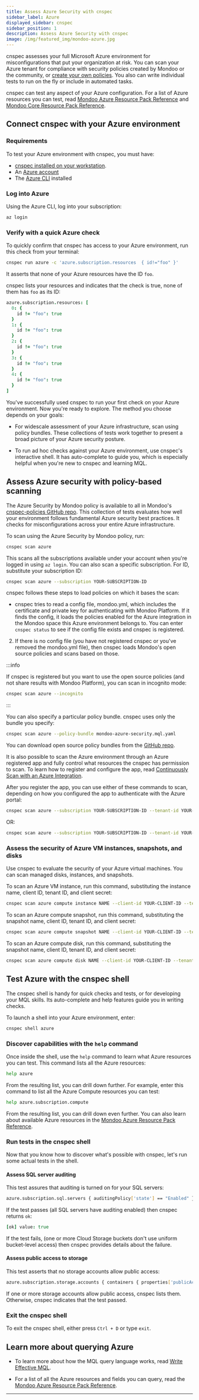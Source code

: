 ```yaml
---
title: Assess Azure Security with cnspec
sidebar_label: Azure
displayed_sidebar: cnspec
sidebar_position: 1
description: Assess Azure Security with cnspec
image: /img/featured_img/mondoo-azure.jpg
---
```


cnspec assesses your full Microsoft Azure environment for misconfigurations that put your organization at risk. You can scan your Azure tenant for compliance with security policies created by Mondoo or the community, or [create your own policies](/cnspec/cnspec-policies/write/). You also can write individual tests to run on the fly or include in automated tasks.

cnspec can test any aspect of your Azure configuration. For a list of Azure resources you can test, read [Mondoo Azure Resource Pack Reference](/mql/resources/azure-pack/) and [Mondoo Core Resource Pack Reference](/mql/resources/core-pack/).

## Connect cnspec with your Azure environment

### Requirements

To test your Azure environment with cnspec, you must have:

- [cnspec installed on your workstation](/cnspec/).
- An [Azure account](https://azure.microsoft.com/en-us/free/)
- The [Azure CLI](https://learn.microsoft.com/en-us/cli/azure/install-azure-cli) installed

### Log into Azure

Using the Azure CLI, log into your subscription:

```bash
az login
```

### Verify with a quick Azure check

To quickly confirm that cnspec has access to your Azure environment, run this check from your terminal:

```bash
cnspec run azure -c 'azure.subscription.resources  { id!="foo" }'
```

It asserts that none of your Azure resources have the ID `foo`.

cnspec lists your resources and indicates that the check is true, none of them has `foo` as its ID:

```coffee
azure.subscription.resources: [
  0: {
    id != "foo": true
  }
  1: {
    id != "foo": true
  }
  2: {
    id != "foo": true
  }
  3: {
    id != "foo": true
  }
  4: {
    id != "foo": true
  }
]
```

You've successfully used cnspec to run your first check on your Azure environment. Now you're ready to explore. The method you choose depends on your goals:

- For widescale assessment of your Azure infrastructure, scan using policy bundles. These collections of tests work together to present a broad picture of your Azure security posture.

- To run ad hoc checks against your Azure environment, use cnspec's interactive shell. It has auto-complete to guide you, which is especially helpful when you're new to cnspec and learning MQL.

## Assess Azure security with policy-based scanning

The Azure Security by Mondoo policy is available to all in Mondoo's [cnspec-policies GitHub repo](https://github.com/mondoohq/cnspec-policies/tree/main/core). This collection of tests evaluates how well your environment follows fundamental Azure security best practices. It checks for misconfigurations across your entire Azure infrastructure.

To scan using the Azure Security by Mondoo policy, run:

```bash
cnspec scan azure
```

This scans all the subscriptions available under your account when you're logged in using `az login`. You can also scan a specific subscription. For ID, substitute your subscription ID:

```bash
cnspec scan azure --subscription YOUR-SUBSCRIPTION-ID
```

cnspec follows these steps to load policies on which it bases the scan:

- cnspec tries to read a config file, mondoo.yml, which includes the certificate and private key for authenticating with Mondoo Platform. If it finds the config, it loads the policies enabled for the Azure integration in the Mondoo space this Azure environment belongs to. You can enter `cnspec status` to see if the config file exists and cnspec is registered.

2.  If there is no config file (you have not registered cnspec or you've removed the mondoo.yml file), then cnspec loads Mondoo's open source policies and scans based on those.

:::info

If cnspec is registered but you want to use the open source policies (and not share results with Mondoo Platform), you can scan in incognito mode:

```bash
cnspec scan azure --incognito
```

:::

You can also specify a particular policy bundle. cnspec uses only the bundle you specify:

```bash
cnspec scan azure --policy-bundle mondoo-azure-security.mql.yaml
```

You can download open source policy bundles from the [GitHub repo](https://github.com/mondoohq/cnspec-policies/tree/main/core).

It is also possible to scan the Azure environment through an Azure registered app and fully control what resources the cnspec has permission to scan. To learn how to register and configure the app, read [Continuously Scan with an Azure Integration](/platform/infra/cloud/azure/azure-integration-scan-subscription/).

After you register the app, you can use either of these commands to scan, depending on how you configured the app to authenticate with the Azure portal:

```bash
cnspec scan azure --subscription YOUR-SUBSCRIPTION-ID --tenant-id YOUR-TENANT-ID --client-id YOUR-CLIENT-ID  --certificate-path certificate.combo.pem --policy-bundle mondoo-azure-security.mql.yaml
```

OR:

```bash
cnspec scan azure --subscription YOUR-SUBSCRIPTION-ID --tenant-id YOUR-TENANT-ID --client-id YOUR-CLIENT-ID  --client-secret YOUR-CLIENT-SECRET-VALUE  --policy-bundle mondoo-azure-security.mql.yaml
```

### Assess the security of Azure VM instances, snapshots, and disks

Use cnspec to evaluate the security of your Azure virtual machines. You can scan managed disks, instances, and snapshots.

To scan an Azure VM instance, run this command, substituting the instance name, client ID, tenant ID, and client secret:

```bash
cnspec scan azure compute instance NAME --client-id YOUR-CLIENT-ID --tenant-id YOUR-TENANT-ID --client-secret YOUR-CLIENT-SECRET-VALUE
```

To scan an Azure compute snapshot, run this command, substituting the snapshot name, client ID, tenant ID, and client secret:

```bash
cnspec scan azure compute snapshot NAME --client-id YOUR-CLIENT-ID --tenant-id YOUR-TENANT-ID --client-secret YOUR-CLIENT-SECRET-VALUE
```

To scan an Azure compute disk, run this command, substituting the snapshot name, client ID, tenant ID, and client secret:

```bash
cnspec scan azure compute disk NAME --client-id YOUR-CLIENT-ID --tenant-id YOUR-TENANT-ID --client-secret YOUR-CLIENT-SECRET-VALUE
```

## Test Azure with the cnspec shell

The cnspec shell is handy for quick checks and tests, or for developing your MQL skills. Its auto-complete and help features guide you in writing checks.

To launch a shell into your Azure environment, enter:

```bash
cnspec shell azure
```

### Discover capabilities with the `help` command

Once inside the shell, use the `help` command to learn what Azure resources you can test. This command lists all the Azure resources:

```bash
help azure
```

From the resulting list, you can drill down further. For example, enter this command to list all the Azure Compute resources you can test:

```bash
help azure.subscription.compute
```

From the resulting list, you can drill down even further. You can also learn about available Azure resources in the [Mondoo Azure Resource Pack Reference](/mql/resources/azure-pack/).

### Run tests in the cnspec shell

Now that you know how to discover what's possible with cnspec, let's run some actual tests in the shell.

#### Assess SQL server auditing

This test assures that auditing is turned on for your SQL servers:

```bash
azure.subscription.sql.servers { auditingPolicy['state'] == "Enabled" }
```

If the test passes (all SQL servers have auditing enabled) then cnspec returns `ok`:

```coffee
[ok] value: true
```

If the test fails, (one or more Cloud Storage buckets don't use uniform bucket-level access) then cnspec provides details about the failure.

#### Assess public access to storage

This test asserts that no storage accounts allow public access:

```bash
azure.subscription.storage.accounts { containers { properties['publicAccess'] == "None" } }
```

If one or more storage accounts allow public access, cnspec lists them. Otherwise, cnspec indicates that the test passed.

### Exit the cnspec shell

To exit the cnspec shell, either press `Ctrl + D` or type `exit`.

## Learn more about querying Azure

- To learn more about how the MQL query language works, read [Write Effective MQL](/mql/mql.write/).

- For a list of all the Azure resources and fields you can query, read the [Mondoo Azure Resource Pack Reference](/mql/resources/azure-pack/).

---
